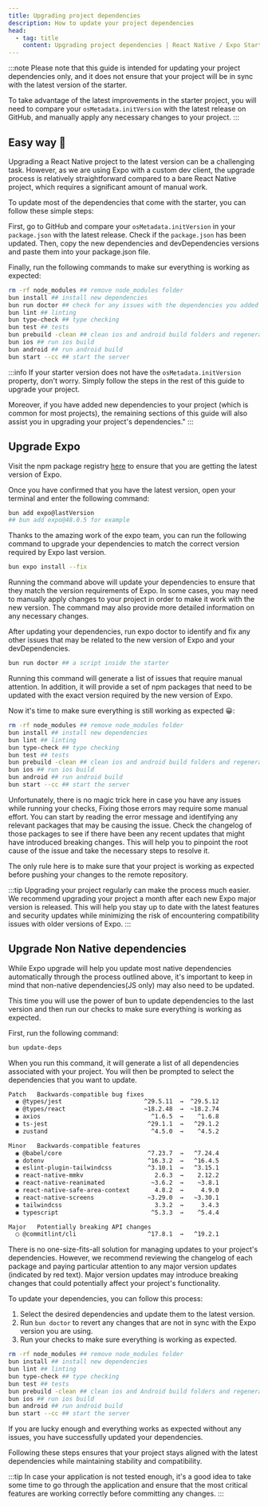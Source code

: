 ```yaml
---
title: Upgrading project dependencies
description: How to update your project dependencies
head:
  - tag: title
    content: Upgrading project dependencies | React Native / Expo Starter
---
```



:::note
Please note that this guide is intended for updating your project dependencies only, and it does not ensure that your project will be in sync with the latest version of the starter.

To take advantage of the latest improvements in the starter project, you will need to compare your `osMetadata.initVersion` with the latest release on GitHub, and manually apply any necessary changes to your project.
:::

## Easy way 🚀

Upgrading a React Native project to the latest version can be a challenging task. However, as we are using Expo with a custom dev client, the upgrade process is relatively straightforward compared to a bare React Native project, which requires a significant amount of manual work.

To update most of the dependencies that come with the starter, you can follow these simple steps:

First, go to GitHub and compare your `osMetadata.initVersion` in your `package.json` with the latest release. Check if the `package.json` has been updated. Then, copy the new dependencies and devDependencies versions and paste them into your package.json file.

Finally, run the following commands to make sur everything is working as expected:

```bash
rm -rf node_modules ## remove node_modules folder
bun install ## install new dependencies
bun run doctor ## check for any issues with the dependencies you added to your project
bun lint ## linting
bun type-check ## type checking
bun test ## tests
bun prebuild -clean ## clean ios and android build folders and regenerate them
bun ios ## run ios build
bun android ## run android build
bun start --cc ## start the server
```

:::info
If your starter version does not have the `osMetadata.initVersion` property, don't worry. Simply follow the steps in the rest of this guide to upgrade your project.

Moreover, if you have added new dependencies to your project (which is common for most projects), the remaining sections of this guide will also assist you in upgrading your project's dependencies."
:::

## Upgrade Expo

Visit the npm package registry [here](https://www.npmjs.com/package/expo) to ensure that you are getting the latest version of Expo.

Once you have confirmed that you have the latest version, open your terminal and enter the following command:

```bash
bun add expo@lastVersion
## bun add expo@48.0.5 for example
```

Thanks to the amazing work of the expo team, you can run the following command to upgrade your dependencies to match the correct version required by Expo last version.

```bash
bun expo install --fix
```

Running the command above will update your dependencies to ensure that they match the version requirements of Expo. In some cases, you may need to manually apply changes to your project in order to make it work with the new version. The command may also provide more detailed information on any necessary changes.

After updating your dependencies, run expo doctor to identify and fix any other issues that may be related to the new version of Expo and your devDependencies.

```bash
bun run doctor ## a script inside the starter
```

Running this command will generate a list of issues that require manual attention. In addition, it will provide a set of npm packages that need to be updated with the exact version required by the new version of Expo.

Now it's time to make sure everything is still working as expected 😀:

```bash
rm -rf node_modules ## remove node_modules folder
bun install ## install new dependencies
bun lint ## linting
bun type-check ## type checking
bun test ## tests
bun prebuild -clean ## clean ios and android build folders and regenerate them
bun ios ## run ios build
bun android ## run android build
bun start --cc ## start the server
```

Unfortunately, there is no magic trick here in case you have any issues while running your checks, Fixing those errors may require some manual effort. You can start by reading the error message and identifying any relevant packages that may be causing the issue. Check the changelog of those packages to see if there have been any recent updates that might have introduced breaking changes. This will help you to pinpoint the root cause of the issue and take the necessary steps to resolve it.

The only rule here is to make sure that your project is working as expected before pushing your changes to the remote repository.

:::tip
Upgrading your project regularly can make the process much easier. We recommend upgrading your project a month after each new Expo major version is released. This will help you stay up to date with the latest features and security updates while minimizing the risk of encountering compatibility issues with older versions of Expo.
:::

## Upgrade Non Native dependencies

While Expo upgrade will help you update most native dependencies automatically through the process outlined above, it's important to keep in mind that non-native dependencies(JS only) may also need to be updated.

This time you will use the power of bun to update dependencies to the last version and then run our checks to make sure everything is working as expected.

First, run the following command:

```bash
bun update-deps
```

When you run this command, it will generate a list of all dependencies associated with your project. You will then be prompted to select the dependencies that you want to update.

```bash
Patch   Backwards-compatible bug fixes
  ◉ @types/jest                       ^29.5.11  →  ^29.5.12
  ◉ @types/react                      ~18.2.48  →  ~18.2.74
  ◉ axios                               ^1.6.5  →    ^1.6.8
  ◉ ts-jest                            ^29.1.1  →   ^29.1.2
  ◉ zustand                             ^4.5.0  →    ^4.5.2

Minor   Backwards-compatible features
  ◉ @babel/core                        ^7.23.7  →   ^7.24.4
  ◉ dotenv                             ^16.3.2  →   ^16.4.5
  ◉ eslint-plugin-tailwindcss          ^3.10.1  →   ^3.15.1
  ◉ react-native-mmkv                    2.6.3  →    2.12.2
  ◉ react-native-reanimated             ~3.6.2  →    ~3.8.1
  ◉ react-native-safe-area-context       4.8.2  →     4.9.0
  ◉ react-native-screens               ~3.29.0  →   ~3.30.1
  ◉ tailwindcss                          3.3.2  →     3.4.3
  ◉ typescript                          ^5.3.3  →    ^5.4.4

Major   Potentially breaking API changes
  ◯ @commitlint/cli                    ^17.8.1  →   ^19.2.1

```

There is no one-size-fits-all solution for managing updates to your project's dependencies. However, we recommend reviewing the changelog of each package and paying particular attention to any major version updates (indicated by red text). Major version updates may introduce breaking changes that could potentially affect your project's functionality.

To update your dependencies, you can follow this process:

1. Select the desired dependencies and update them to the latest version.
2. Run `bun doctor` to revert any changes that are not in sync with the Expo version you are using.
3. Run your checks to make sure everything is working as expected.

```bash
rm -rf node_modules ## remove node_modules folder
bun install ## install new dependencies
bun lint ## linting
bun type-check ## type checking
bun test ## tests
bun prebuild -clean ## clean ios and Android build folders and regenerate them
bun ios ## run ios build
bun android ## run android build
bun start --cc ## start the server
```

If you are lucky enough and everything works as expected without any issues, you have successfully updated your dependencies.

Following these steps ensures that your project stays aligned with the latest dependencies while maintaining stability and compatibility.

:::tip
In case your application is not tested enough, it's a good idea to take some time to go through the application and ensure that the most critical features are working correctly before committing any changes.
:::
